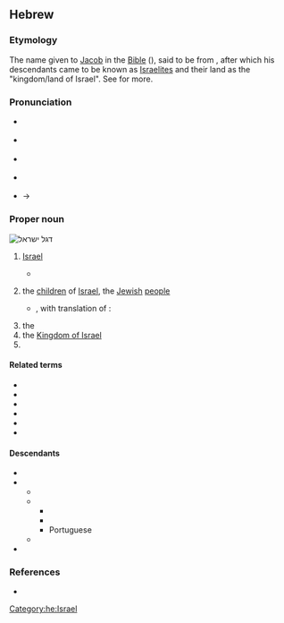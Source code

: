 {{also|ישׂראל}}
==Hebrew==
{{slim-wikipedia|lang=he}}

===Etymology===
The name given to [[Jacob]] in the [[Bible]] ({{RQ:Tanach|1|32|29}}), said to be from {{m|he|[[שרה|יִשְׂרֶה]] [[אֵל]]|tr=yisré 'él}}, after which his descendants came to be known as [[Israelite]]s and their land as the "kingdom/land of Israel". See {{m|en|Israel}} for more.

===Pronunciation===
* {{a|IL}} {{IPA|he|/jis.ʁaˈ(ʔ)el/}}
* {{a|Ashkenazi Hebrew}} {{IPA|he|/jis.rɔ.ejl/|/jis.ru.ajl/}}
* {{a|Sephardi Hebrew}} {{IPA|he|/jis.raˈ(ʔ)el/}}
* {{a|Tiberian}} {{IPA|he|/jis.rɔˈʔel/}}
* {{a|hbo}} {{IPA|he|/jiɬ.raːˈʔeːl/}} → {{IPAchar|/jis.raːˈʔeːl/}}

===Proper noun===
[[Image:Flag_of_Israel.svg|thumb|right|דגל ישראל]]
{{he-proper noun|wv=יִשְׂרָאֵל|g=m|tr=yisra'él}}

# [[Israel]] {{gloss|the alternative name of [[Jacob]]}}
#* {{RQ:Tanach|1|32|29|t=JPS}}
#*: {{ux|he|וַיֹּאמֶר לֹא יַעֲקֹב יֵאָמֵר עוֹד שִׁמְךָ כִּי אִם־'''יִשְׂרָאֵל''' כִּי־שָׂרִיתָ עִם־אֱלֹהִים וְעִם־אֲנָשִׁים וַתּוּכָל׃|tr=vayómer ló ya'akóv ye'amér 'ód shim'khá kí 'im-'''yisra'él''' ki-saríta 'im-'elohím v'im-'anashím vatukhál.<br/>wayyṓmer lō yaʿăqōḇ yēʾāmēr ʿōḏ šiməḵā kī-ʾim-'''yiśrāʾēl''' kī śārī́ṯā ʿim-ʾĕlōhīm wəʾim-ʾănāšīm wattūḵāl.|And he said: ‘Thy name shall be called no more Jacob, but '''Israel'''; for thou hast striven with God and with men, and hast prevailed.’}}
# the [[child|children]] of [[Israel]], the [[Jewish]] [[people]]
#* {{RQ:Tanach|5|6|4}}, with translation of {{w|Robert Alter}}:
#*: {{ux|he|שְׁמַ֖ע '''יִשְׂרָאֵ֑ל''' יְהֹוָ֥ה אֱלֹהֵ֖ינוּ יְהֹוָ֥ה אֶחָֽד:|tr=shĕmaʿ '''yisrāʾēl''' ăḏonay ĕloheynu ăḏonay eḥāḏ|Hear, '''Israel''', the {{smallcaps|Lord}} our God, the {{smallcaps|Lord}} is one.}}
# the {{place|he|country|continent/Asia|t1=State of Israel}}
# the [[Kingdom of Israel]]
# {{given name|he|male|xlit=Yisrael|eq=Israel}}

====Related terms====
* {{l|he|אֶרֶץ יִשְׂרָאֵל}}
* {{l|he|יִשְׂרְאֵלִי}}
* {{l|he|יִשְׂרְאֵלִיּוּת|tr=yisraeliyút||[[Israeliness]]}}
* {{l|he|עַם יִשְׂרָאֵל}}
* {{l|he|בְּנֵי יִשְׂרָאֵל}}
* {{l|he|מְדִינַת יִשְׂרָאֵל}}

====Descendants====
* {{desc|ar|إِسْرَائِيل|bor=1}}
* {{desc|grc|Ἰσρᾱήλ|bor=1}}
** {{desc|el|Ισραήλ}}
** {{desc|la|Isrāēl|bor=1}}
*** {{desc|en|Israel|bor=1}}
*** {{desc|de|Israel|bor=1}}
*** Portuguese {{l|pt|Israel}}
** {{desc|ru|Изра́иль||bor=1}}
* {{desc|obm|𐤉𐤔𐤓𐤀𐤋|bor=1}}

===References===
* {{cite-book|last=Sachsse|first=Eduard|title=Die Bedeutung des Namens Israel. Eine quellen-kritische Untersuchung|publisher=Carl Georgi, Universitäts-Buchdruckerei und Verlag|location=Bonn|year=1910|lang=de|trans-title=The meaning of the name Israel. A source-critical investigation.|url=https://sammlungen.ub.uni-frankfurt.de/freimann/content/titleinfo/1282767}}

[[Category:he:Israel]]